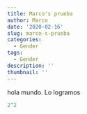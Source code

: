 ```yaml
---
title: Marco's prueba
author: Marco
date: '2020-02-16'
slug: marco-s-prueba
categories:
  - Gender
tags:
  - Gender
description: ''
thumbnail: ''
---
```

hola mundo. Lo logramos
```r
2^2
```

